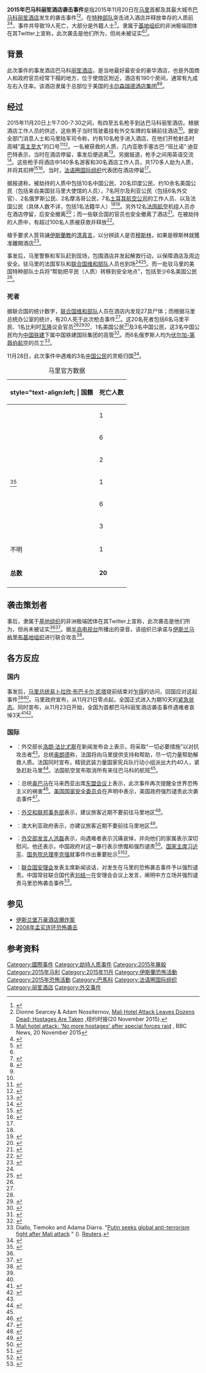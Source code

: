 {{noteTA
|G1=地名
}}
{{UTC time|欧洲西部时间|}}
{{Infobox civilian attack
|title = 2015年巴马科丽笙酒店枪击事件
|image = Mali map.png
|caption = 巴马科在马里的位置
|location = {{MLI}}[[巴马科|巴马科]][[丽笙酒店|丽笙酒店]]
|coordinates = {{coord|12.6352|N|8.0308|W|display=inline,title}}
|target = 
|partof = 
|date = 2015年11月20日
|time = 上午7:00-7:30
|timezone = UTC
|type = [[枪击|枪击]]、劫持[[人质|人质]]
|fatalities =22（包括2名枪手）<ref name=tass>[http://tass.ru/mezhdunarodnaya-panorama/2465024 Число жертв атаки террористов на отель в Мали достигло 20] {{Wayback|url=http://tass.ru/mezhdunarodnaya-panorama/2465024 |date=20151125171635 }}. Tass.ru (24 November 2015)</ref>
|injuries = 7人<ref>{{cite web|title=Mali hotel attack: At least 21 dead, more than 150 freed after gunmen take hostages at Radisson Blu in Bamako|url=http://www.abc.net.au/news/2015-11-20/mali-radisson-blu-hotel-attack-leaves-at-least-21-dead/6960442|website=ABC News (Australia)|publisher=Australian Broadcasting Corporation|accessdate=2015-11-21|archive-date=2019-02-14|archive-url=https://web.archive.org/web/20190214122027/https://www.abc.net.au/news/2015-11-20/mali-radisson-blu-hotel-attack-leaves-at-least-21-dead/6960442|dead-url=no}}</ref>及2名马里特种部队队员<ref>{{cite web|title=Mali hotel attack: Gunmen take 170 people hostage at Radisson Blu hotel in Bamako, at least three dead, some freed|url=http://www.abc.net.au/news/2015-11-20/shooting-under-way-at-radisson-hotel-in-mali-reports-say/6960442|website=ABC News (Australia)|accessdate=2015-11-20|archive-date=2019-09-12|archive-url=https://web.archive.org/web/20190912060409/https://www.abc.net.au/news/2015-11-20/mali-radisson-blu-hotel-attack-leaves-at-least-21-dead/6960442|dead-url=no}}</ref><ref name="newsghana1">{{cite web|url=http://newsghana.com.gh/?p=853601|title=Mali-Bamako Hotel Attack|publisher=[[News_Ghana|News Ghana]]|date=2015-11-20|accessdate=2015-11-20|archive-date=2019-09-12|archive-url=https://web.archive.org/web/20190912060411/https://www.newsghana.com.gh/mali-bamako-hotel-attack/|dead-url=no}}</ref><ref name="newsghana1"/><ref>{{cite web|url=http://newsghana.com.gh/mali-hotel-attack-leaves-22-dead/|title=Mali hotel attack leaves 22 dead|publisher=[[News_Ghana|News Ghana]]|date=2015-11-20|accessdate=2015-11-20|archive-date=2018-07-11|archive-url=https://web.archive.org/web/20180711232754/https://www.newsghana.com.gh/mali-hotel-attack-leaves-22-dead/|dead-url=no}}</ref><ref>{{cite web|url=http://newsghana.com.gh/france-records-no-casualties-in-mali-attacks/|title=France Records No Casualties in Mali Attacks|publisher=[[News_Ghana|News Ghana]]|date=2015-11-20|accessdate=2015-11-20|archive-date=2018-07-11|archive-url=https://web.archive.org/web/20180711235151/https://www.newsghana.com.gh/france-records-no-casualties-in-mali-attacks/|dead-url=no}}</ref>
|perpetrators = {{link-en|西非圣战统一运动|Al-Mourabitoun}}<br>[[伊斯兰马格里布基地组织|伊斯兰马格里布基地组织]]
|weapons = [[56式自動步槍|56式]][[突击步枪|突击步枪]]、[[手榴弹|手榴弹]]
}}
{{Campaignbox 馬里北部衝突}}

'''2015年巴马科丽笙酒店袭击事件'''是指2015年11月20日在[[马里|马里]]首都及其最大城市[[巴马科|巴马科]][[丽笙酒店|丽笙酒店]]发生的袭击事件<ref name="cnn._Gunm">{{cite news| title = Gunmen take hostages at Radisson Blu hotel in Mali| work = CNN| date = 2015-11-20| accessdate = 2015-11-20| url = http://www.cnn.com/2015/11/20/africa/mali-shooting/| archive-date = 2019-05-01| archive-url = https://web.archive.org/web/20190501172450/https://www.cnn.com/2015/11/20/africa/mali-shooting/| dead-url = no}}</ref><ref name="NYTSearcey">Dionne Searcey & Adam Nossiternov, [http://www.nytimes.com/2015/11/21/world/africa/mali-hotel-attack-radisson.html Mali Hotel Attack Leaves Dozens Dead; Hostages Are Taken] {{Wayback|url=http://www.nytimes.com/2015/11/21/world/africa/mali-hotel-attack-radisson.html |date=20180129015059 }},纽约时报(20 November 2015).</ref>。在[[特种部队|特种部队]]突击进入酒店并释放幸存的人质前<ref name="No more">[http://www.bbc.com/news/world-africa-34879955# Mali hotel attack: 'No more hostages' after special forces raid] {{Wayback|url=http://www.bbc.com/news/world-africa-34879955 |date=20170622051553 }}, BBC News, 20 November 2015</ref><ref>{{cite web|url = http://www.bbc.com/news/world-africa-34877069|title = Mali attack: Special forces storm hotel to free hostages|date = 2015-11-20|website = BBC News|accessdate = 2015-11-21|archive-date = 2019-03-29|archive-url = https://web.archive.org/web/20190329164246/https://www.bbc.com/news/world-africa-34877069|dead-url = no}}</ref>，事件共导致19人死亡，大部分是外籍人士<ref name="Reuters">{{cite news|author=Tiemoko Diallo|url=http://www.reuters.com/article/2015/11/20/us-mali-attacks-idUSKCN0T90SK20151120|title=At least 27 dead after Islamists seize luxury hotel in Mali's capital|work=Reuters|date=2015-11-20|accessdate=2015-11-21|archive-date=2015-11-23|archive-url=https://web.archive.org/web/20151123033534/http://www.reuters.com/article/2015/11/20/us-mali-attacks-iduskcn0t90sk20151120|dead-url=no}}</ref>。隶属于[[基地组织|基地组织]]的非洲极端团体{{link-en|西非圣战统一运动|Al-Mourabitoun}}在其Twitter上宣称，此次袭击是他们所为，但尚未被证实<ref name="Reuters"/><ref name="马里人质事件落幕 至少有27人死亡">{{cite news|url=http://cn.rfi.fr/%E9%9D%9E%E6%B4%B2/20151121-%E9%A9%AC%E9%87%8C%E4%BA%BA%E8%B4%A8%E4%BA%8B%E4%BB%B6%E8%90%BD%E5%B9%95-%E8%87%B3%E5%B0%91%E6%9C%8927%E4%BA%BA%E6%AD%BB%E4%BA%A1|title=马里人质事件落幕 至少有27人死亡|work=法广|date=2015年11月21日|accessdate=2015年11月21日|archive-date=2016年3月4日|archive-url=https://web.archive.org/web/20160304120849/http://cn.rfi.fr/%E9%9D%9E%E6%B4%B2/20151121-%E9%A9%AC%E9%87%8C%E4%BA%BA%E8%B4%A8%E4%BA%8B%E4%BB%B6%E8%90%BD%E5%B9%95-%E8%87%B3%E5%B0%91%E6%9C%8927%E4%BA%BA%E6%AD%BB%E4%BA%A1|dead-url=no}}</ref>。

==背景==
此次事件的事发酒店巴马科[[丽笙酒店|丽笙酒店]]，是当地最好最安全的豪华酒店，也是外国商人和政府官员经常下榻的地方，位于使馆区附近，酒店有190个房间，通常有九成左右入住率。该酒店隶属于总部位于美国的[[卡尔森瑞德酒店集团|卡尔森瑞德酒店集团]]<ref>{{cite web|title = Where is Bamako and why has the Radisson hotel been targeted by terrorists?|url = http://www.mirror.co.uk/news/world-news/mali-hotel-siege-bamako-radisson-6866044|website = The Daily Mirror|publisher = Trinity Mirror plc|accessdate = 2015-11-20|date = 2015-11-20|last = Dubuis|first = Anna|archive-date = 2018-12-11|archive-url = https://web.archive.org/web/20181211132204/https://www.mirror.co.uk/news/world-news/mali-hotel-siege-bamako-radisson-6866044|dead-url = no}}</ref><ref name="震动世界"/>。

==经过==
2015年11月20日上午7:00-7:30之间，有四至五名枪手到达巴马科丽笙酒店。根据酒店工作人员的供述，这些男子当时驾驶着挂有外交车牌的车辆前往酒店<ref name="NYTSearcey"/>。据安全部门消息人士和马里陆军司令称，约有10名枪手进入酒店，在他们开枪射击时高喊“[[大赞辞|真主至大]]”的口号<ref name=WP>{{cite news|last1=Kaplan|first1=Sarah|last2=Murphy|first2=Brian|title=Gunmen attack luxury hotel in Mali capital, take 170 hostages|url=https://www.washingtonpost.com/news/morning-mix/wp/2015/11/20/reports-gunmen-attack-luxury-hotel-in-mali-capital-take-hostages/?hpid=hp_hp-top-table-high_mm-mali-410am%3Ahomepage%2Fstory|accessdate=2015-11-20|agency=The Washington Post|date=2015-11-20}}</ref><ref>{{cite news|url=http://news.sohu.com/20151120/n427361725.shtml|title=消息称马里参加袭击枪手开枪高喊“真主伟大”|work=财经网|date=2015年11月20日|accessdate=2015年11月21日|archive-date=2015年11月21日|archive-url=https://web.archive.org/web/20151121223133/http://news.sohu.com/20151120/n427361725.shtml|dead-url=no}}</ref>。一名被获救的人质，几内亚歌手塞古巴·“班比诺”·迪亚巴特表示，当时在酒店停留，事发后便逃离<ref name=BBCNov20>{{cite news|url=http://www.bbc.co.uk/news/live/world-africa-34815762|title=Africa Live: Shooting at hotel in Mali's capital|work=BBC News Online|accessdate=2015-11-20|archive-date=2015-11-20|archive-url=https://web.archive.org/web/20151120095517/http://www.bbc.co.uk/news/live/world-africa-34815762|dead-url=no}}</ref>。另据报道，枪手之间用英语交流<ref>{{cite web|url=http://www.newindianexpress.com/world/At-Least-27-Dead-in-Mali-Hotel-Attack-Claimed-by-Al-Qaeda-Affiliate/2015/11/21/article3139540.ece|title=At Least 27 Dead in Mali Hotel Attack Claimed by Al-Qaeda Affiliate|work=The New Indian Express|accessdate=2015-11-21|archive-date=2015-11-21|archive-url=https://web.archive.org/web/20151121150743/http://www.newindianexpress.com/world/At-Least-27-Dead-in-Mali-Hotel-Attack-Claimed-by-Al-Qaeda-Affiliate/2015/11/21/article3139540.ece|dead-url=no}}</ref>。这些枪手将酒店中140多名游客和30名酒店工作人员，共170多人劫为人质，并将其扣押<ref>{{cite news|title='No more hostages' as Mali hotel stormed|url=http://www.aljazeera.com/news/2015/11/gunmen-hostages-mali-hotel-reports-151120084719883.html|accessdate=2015-11-20|agency=Aljazeera|publisher=Al Jazeera and agencies|date=2015-11-20|archive-date=2015-11-20|archive-url=https://web.archive.org/web/20151120101107/http://www.aljazeera.com/news/2015/11/gunmen-hostages-mali-hotel-reports-151120084719883.html|dead-url=no}}</ref><ref name="震动世界">{{cite news|url=http://world.huanqiu.com/exclusive/2015-11/8020554.html|title=马里逾百人质经历惊魂一天 恐怖的一周震动世界|work=环球时报|date=2015年11月21日|accessdate=2015年11月21日|archive-date=2015年11月21日|archive-url=https://web.archive.org/web/20151121170029/http://world.huanqiu.com/exclusive/2015-11/8020554.html|dead-url=no}}</ref>。当时，[[法语圈国际组织|法语圈国际组织]]代表团在酒店停留<ref name="NYTSearcey"/>。

据报道称，被劫持的人质中包括10名中国公民、20名印度公民、约10余名美国公民（包括来自美国驻马里大使馆的人员），7名阿尔及利亚公民（包括6名外交官）、2名俄罗斯公民、2名摩洛哥公民，7名[[土耳其航空公司|土耳其航空公司]]的工作人员、以及法国公民（具体人数不详，包括1名法籍华人）<ref name=BBCNov20/><ref name=TimeofIndiaNov20>{{cite news|url=http://timesofindia.indiatimes.com/Islamist-gunmen-attack-luxury-hotel-in-Mali-capital/liveblog/49859711.cms|title=Live Blog: Islamist gunmen attack luxury hotel in Mali capital|work=Times of India|date=2015-11-20|accessdate=2015-11-20|archive-date=2015-11-20|archive-url=https://web.archive.org/web/20151120143549/http://timesofindia.indiatimes.com/Islamist-gunmen-attack-luxury-hotel-in-Mali-capital/liveblog/49859711.cms|dead-url=no}}</ref>。另外12名[[法国航空|法国航空]]机组人员亦在酒店停留，后安全撤离<ref name=":0">{{cite web|title = World News liveblog|url = http://live.reuters.com/Event/World_News?ShowComments=0|website = Reuters|accessdate = 2015-11-20|archive-date = 2015-11-20|archive-url = https://web.archive.org/web/20151120203918/http://live.reuters.com/Event/World_News?ShowComments=0|dead-url = no}}</ref>；而一些联合国的官员也安全撤离了酒店<ref>{{cite news|title = Gunmen take hostages at Radisson Blu hotel in Bamako|url = http://www.cnn.com/2015/11/20/africa/mali-shooting/index.html|website = CNN|accessdate = 2015-11-20|archive-date = 2015-11-20|archive-url = https://web.archive.org/web/20151120115704/http://www.cnn.com/2015/11/20/africa/mali-shooting/index.html|dead-url = no}}</ref>。在被劫持的人质中，有超过100名人质被获救并释放<ref>{{cite web|title = Mali hotel attack leaves at least 27 dead after 170 taken hostage|url = http://www.abc.net.au/news/2015-11-20/mali-hotel-attack-leaves-dozens-dead/6960442|website = ABC News|accessdate = 2015-11-20}}</ref>。

槍手要求人質背誦[[伊斯蘭教|伊斯蘭教]]的[[清真言|清真言]]，以分辨該人是否[[穆斯林|穆斯林]]，如果是穆斯林就獲准離開酒店<ref>{{Cite news |url=http://www.nytimes.com/2015/11/21/world/africa/mali-hotel-attack-radisson.html |title=Deadly Siege Ends After Assault on Hotel in Mali |publisher=The New York Times |date=2015-11-20 |accessdate=2015-11-21 |archive-date=2018-01-29 |archive-url=https://web.archive.org/web/20180129015059/https://www.nytimes.com/2015/11/21/world/africa/mali-hotel-attack-radisson.html |dead-url=no }}</ref>。

事发后，马里警察和军队赶到现场，包围酒店并发起解救行动，以保障酒店及周边安全。驻马里的法国军队和[[联合国维和部队|联合国维和部队]]人员也到场<ref name="BBCNov20" /><ref name="被劫">{{cite news|url=http://news.ifeng.com/a/20151121/46332075_0.shtml|title=马里人质事件：酒店已无人质被劫|work=新华网|date=2015年11月21日|accessdate=2015年11月21日|archive-date=2015年11月22日|archive-url=https://web.archive.org/web/20151122021747/http://news.ifeng.com/a/20151121/46332075_0.shtml|dead-url=no}}</ref>。而一批驻马里的美国特种部队士兵将“帮助把平民（人质）转移到安全地点”，包括至少6名美国公民<ref name="被劫"/>。

===死者===
据联合国的统计数字，[[联合国维和部队|联合国维和部队]]人员在酒店内发现27具尸体；而根据马里总统办公室的统计，有20人死于此次枪击事件<ref name="Reuters"/>。这20名死者包括6名马里平民、1名比利时[[瓦隆大区|瓦隆]]议会官员<ref name="Reuters"/><ref>{{cite web|url=http://edition.cnn.com/2015/11/20/africa/mali-shooting/|title=Mali hotel attack: Gunmen take hostages at Radisson Blu in Bamako - CNN.com|author=Ed Payne and Jason Hanna, CNN|date=2015-11-20|work=CNN|accessdate=2015-11-21|archive-date=2019-01-25|archive-url=https://web.archive.org/web/20190125044400/https://edition.cnn.com/2015/11/20/africa/mali-shooting/|dead-url=no}}</ref><ref>{{cite web|url=http://www.telegraph.co.uk/news/worldnews/europe/france/12006988/Mali-Bamako-terrorist-attack-170-hostages-Paris-live.html|title=Mali hotel attack: 27 dead with no more hostages held at Radisson Blu as third body found at Paris terrorist lair – live|publisher=telegraph.co.uk|date=2015-11-20|accessdate=2015-11-20|archive-date=2015-11-21|archive-url=https://web.archive.org/web/20151121071851/http://www.telegraph.co.uk/news/worldnews/europe/france/12006988/Mali-Bamako-terrorist-attack-170-hostages-Paris-live.html|dead-url=no}}</ref>、1名美国公民<ref>{{cite web|url=http://www.presstv.com/Detail/2015/11/20/438497/US-Mali-terrorist-attack-Radisson-Blu-hotel|title=PressTV|work=presstv.com|accessdate=2015-11-21|archive-date=2015-11-21|archive-url=https://web.archive.org/web/20151121234053/http://presstv.com/Detail/2015/11/20/438497/US-Mali-terrorist-attack-Radisson-Blu-hotel|dead-url=no}}</ref>及3名中国公民，这3名中国公民均为[[中国铁建|中国铁建]]下属中国铁建国际集团的高管<ref>{{cite news|url=http://finance.chinanews.com/gn/2015/11-21/7634720.shtml|title=中铁建证实3名高管在马里遇难 已部署善后处置工作|work=中国新闻网|date=2015年11月21日|accessdate=2015年11月21日|archive-date=2015年11月22日|archive-url=https://web.archive.org/web/20151122011610/http://finance.chinanews.com/gn/2015/11-21/7634720.shtml|dead-url=no}}</ref>。而6名俄罗斯人均为[[伏尔加-第聂伯航空|伏尔加-第聂伯航空]]的员工<ref>Diallo, Tiemoko and Adama Diarra. "[http://www.msn.com/en-us/news/world/putin-seeks-global-anti-terrorism-fight-after-mali-attack/ar-BBnhwAL?li=BBnb7Kz&ocid=SK2FDHP Putin seeks global anti-terrorism fight after Mali attack] {{WebCite|url=https://www.webcitation.org/6dEWi7bWe?url=http://www.msn.com/en-us/news/world/putin-seeks-global-anti-terrorism-fight-after-mali-attack/ar-BBnhwAL?li=BBnb7Kz |date=20151122161254 |dateformat=iso }}" (). [[Reuters|Reuters]].</ref>。

11月28日，此次事件中遇难的3名[[中国公民|中国公民]]的灵柩归国<ref>{{cite news|url=http://economy.gmw.cn/newspaper/2015-11/29/content_110009653.htm|title=回家　马里恐怖袭击遇难中国公民灵柩归国|work=中国新闻网|date=2015年11月29日|accessdate=2015年11月30日|archive-date=2015年12月8日|archive-url=https://web.archive.org/web/20151208062337/http://economy.gmw.cn/newspaper/2015-11/29/content_110009653.htm|dead-url=no}}</ref>。

{| class="wikitable sortable floatright" style="font-size:86%; margin:0 0 1.5em 1.5em; width:20%"
|+马里官方数据
|-
! style="text-align:left; | 国籍
! style="text-align:left;" | 死亡人数
|-
| style="text-align:left;" | {{Flag|USA}} 
| 1
|-
| style="text-align:left;" | {{Flag|Mali}} 
|6
|-
| style="text-align:left;" | {{Flag|Belgium}} 
|2
|-
| style="text-align:left;" | {{Flag|Israel}}<ref>{{cite news|last1=Lis|first1=Jonathan|title=Israeli Among 19 Killed During Islamist Hotel Siege in Mali|url=http://www.haaretz.com/world-news/1.687474|accessdate=2015-11-21|agency=HaAretz|date=2015-11-21|archive-date=2016-01-26|archive-url=https://web.archive.org/web/20160126204031/http://www.haaretz.com/world-news/1.687474|dead-url=no}}</ref>
|1
|-
| style="text-align:left;" | {{Flag|Russia}} 
|6
|-
| style="text-align:left;" | {{Flag|China}} 
|3
|-
| style="text-align:left;" | 不明
|1
|-
| style="text-align:left;" | '''总数'''
|'''20'''
|-
|}

==袭击策划者==
事后，隶属于[[基地组织|基地组织]]的非洲极端团体{{link-en|西非圣战统一运动|Al-Mourabitoun}}在其Twitter上宣称，此次袭击是他们所为，但尚未被证实<ref name="Reuters"/><ref name="Ilsley">{{cite web|author=Natalie Ilsley|url=http://www.newsweek.com/islamist-group-claims-responsibility-mali-attack-396659|title=Al-Mourabitoun Group Claims Responsibility for Mali Attack|work=Newsweek|date=2015-11-20|accessdate=2015-11-21|archive-date=2015-12-09|archive-url=https://web.archive.org/web/20151209030400/http://www.newsweek.com/islamist-group-claims-responsibility-mali-attack-396659|dead-url=no}}</ref>。据[[半岛电视台|半岛电视台]]所播出的录音，该组织已承诺与[[伊斯兰马格里布基地组织|伊斯兰马格里布基地组织]]进行联合攻击<ref name="Boshnaq">{{cite web|author=Mona Boshnaq|url=http://www.nytimes.com/live/mali-hotel-attack-latest-updates/al-mourabitoun-takes-responsibility-for-siege-al-jazeera-reports/|title=Al Mourabitoun Claims Responsibility for Mali Siege, Al Jazeera Reports|work=New York Times|date=2015-11-20|accessdate=2015-11-21|archive-date=2015-11-21|archive-url=https://web.archive.org/web/20151121014636/http://www.nytimes.com/live/mali-hotel-attack-latest-updates/al-mourabitoun-takes-responsibility-for-siege-al-jazeera-reports/|dead-url=no}}</ref>。

==各方反应==
===国内===
事发后，[[马里总统|马里总统]][[易卜拉欣·布巴卡尔·凯塔|易卜拉欣·布巴卡尔·凯塔]]提前结束对[[乍得|乍得]]的访问，回国应对这起事件<ref name="BBCNov20" /><ref name="被劫"/>。马里政府宣布，从11月21日零点起，全国正式进入为期10天的[[紧急状态|紧急状态]]。同时宣布，从11月23日开始，全国为首都巴马科丽笙酒店袭击事件遇难者哀悼3天<ref>{{cite web|url=http://post.jagran.com/Mali-declares-10day-state-of-emergency-following-hotel-attack-1448080713|title=Mali declares 10-day state of emergency following hotel attack|date=2015-11-21|work=jagran.com|accessdate=2015-11-21|archive-date=2015-11-21|archive-url=https://web.archive.org/web/20151121203738/http://post.jagran.com/Mali-declares-10day-state-of-emergency-following-hotel-attack-1448080713|dead-url=no}}</ref><ref>{{cite news|url=http://world.huanqiu.com/exclusive/2015-11/8020618.html|title=马里总统宣布全国进入为期10天紧急状态|work=环球网|date=2015年11月21日|accessdate=2015年11月21日|archive-date=2015年11月21日|archive-url=https://web.archive.org/web/20151121201235/http://world.huanqiu.com/exclusive/2015-11/8020618.html|dead-url=no}}</ref>。

===国际===
*{{FRA}}：外交部长[[洛朗·法比尤斯|洛朗·法比尤斯]]在新闻发布会上表示，将采取“一切必要措施”以对抗攻击者<ref name="BBCNov20" />。总统[[奥朗德|奥朗德]]称，法国将向马里提供支持和帮助，尽一切力量帮助解救人质。法国同时宣布，精锐武装力量国家宪兵队行动小组派出大约40人，紧急赶赴马里<ref>{{cite news|url=http://news.sina.com.cn/w/2015-11-21/doc-ifxkwaxv2577881.shtml|title=十名枪手袭击马里一家酒店劫持人质|work=新闻晨报|date=2015年11月21日|accessdate=2015-11-21|archive-date=2015-11-22|archive-url=https://web.archive.org/web/20151122004131/http://news.sina.com.cn/w/2015-11-21/doc-ifxkwaxv2577881.shtml|dead-url=no}}</ref>。法国航空宣布取消所有来往巴马科的航班<ref name=":0" />。
*{{USA}}：总统[[奥巴马|奥巴马]]在马来西亚出席[[东盟会议|东盟会议]]上表示，此次事件再次提醒全世界恐怖主义的祸害<ref>{{cite news|url=http://news.ifeng.com/a/20151121/46334195_0.shtml|title=奥巴马：马里挟持事件再次提醒恐怖主义祸害|work=凤凰资讯|date=2015年11月21日|accessdate=2015年11月21日|archive-date=2015年11月21日|archive-url=https://web.archive.org/web/20151121145057/http://news.ifeng.com/a/20151121/46334195_0.shtml|dead-url=no}}</ref>。[[美国国家安全委员会|美国国家安全委员会]]在声明中表示，美国政府强烈谴责此次袭击事件<ref>{{cite web|title = Statement from NSC Spokesman Ned Price on the Terrorist Attack in Mali|url = https://www.whitehouse.gov/the-press-office/2015/11/20/statement-nsc-spokesman-ned-price-terrorist-attack-mali|website = The Whit House|accessdate = 2015-11-20|archive-date = 2015-11-21|archive-url = https://web.archive.org/web/20151121135016/https://www.whitehouse.gov/the-press-office/2015/11/20/statement-nsc-spokesman-ned-price-terrorist-attack-mali|dead-url = no}}</ref>。
*{{GBR}}：[[英国外交和联邦事务部|外交和联邦事务部]]表示，建议旅客近期不要前往马里地区<ref>{{cite web|title = Mali travel advice|url = https://www.gov.uk/foreign-travel-advice/mali|website = www.gov.uk|accessdate = 2015-11-20|archive-date = 2019-03-28|archive-url = https://web.archive.org/web/20190328142744/https://www.gov.uk/foreign-travel-advice/mali|dead-url = no}}</ref>。
*{{AUS}}：澳大利亚政府表示，亦建议旅客近期不要前往马里地区<ref>{{cite web|title = Travel Advice for Mali|url = http://smartraveller.gov.au/countries/mali|website = smartraveller.gov.au|accessdate = 2015-11-20|deadurl = yes|archiveurl = https://web.archive.org/web/20151120205411/http://smartraveller.gov.au/countries/mali|archivedate = 2015-11-20}}</ref>。
*{{PRC}}：[[中华人民共和国外交部发言人|外交部发言人]][[洪磊|洪磊]]表示，向遇难者表示沉痛哀悼，并向他们的家属表示深切慰问。他还表示，中国政府对这一暴行表示愤慨和强烈谴责<ref>{{cite news|url=http://www.fmprc.gov.cn/web/fyrbt_673021/t1317087.shtml|title=外交部发言人洪磊就3名中国公民在马里人质劫持事件中遇害发表谈话|work=中华人民共和国外交部|date=2015年11月21日|accessdate=2015年11月21日|archive-date=2015年11月22日|archive-url=https://web.archive.org/web/20151122022002/http://www.fmprc.gov.cn/web/fyrbt_673021/t1317087.shtml|dead-url=no}}</ref>。[[中华人民共和国主席|国家主席]][[习近平|习近平]]、[[中华人民共和国国务院总理|国务院总理]][[李克强|李克强]]就事件作出重要批示<ref>{{cite news|url=http://www.fmprc.gov.cn/web/zyxw/t1317119.shtml|title=习近平主席就3名中国公民在马里人质劫持事件中遇害作出重要批示|work=中华人民共和国外交部|date=2015年11月21日|accessdate=2015年11月21日|archive-date=2015年11月22日|archive-url=https://web.archive.org/web/20151122053434/http://www.fmprc.gov.cn/web/zyxw/t1317119.shtml|dead-url=no}}</ref><ref>{{cite news|url=http://www.fmprc.gov.cn/web/zyxw/t1317124.shtml|title=李克强就3名中国公民在马里人质劫持事件中遇害作出重要批示|work=中华人民共和国外交部|date=2015年11月21日|accessdate=2015年11月21日|archive-date=2015年11月22日|archive-url=https://web.archive.org/web/20151122034855/http://www.fmprc.gov.cn/web/zyxw/t1317124.shtml|dead-url=no}}</ref>。
*{{UNO}}：[[联合国安理会|联合国安理会]]发表主席新闻谈话，对发生在马里的恐怖袭击事件予以强烈谴责。中国常驻联合国代表[[刘结一|刘结一]]在安理会会议上发言，阐明中方立场并强烈谴责马里恐怖袭击事件<ref>{{cite news|url=http://world.people.com.cn/n/2015/1121/c1002-27840239.html|title=联合国安理会采取行动加大打击国际恐怖主义|work=人民网|date=2015年11月21日|accessdate=2015年11月21日|archive-date=2015年11月22日|archive-url=https://web.archive.org/web/20151122034619/http://world.people.com.cn/n/2015/1121/c1002-27840239.html|dead-url=no}}</ref>。

==参见==
*[[伊斯兰堡万豪酒店爆炸案|伊斯兰堡万豪酒店爆炸案]]
*[[2008年孟买连环恐怖袭击|2008年孟买连环恐怖袭击]]

==参考资料==
{{Reflist|2}}

[[Category:國際事件|Category:國際事件]]
[[Category:劫持人质事件|Category:劫持人质事件]]
[[Category:2015年屠殺|Category:2015年屠殺]]
[[Category:2015年马利|Category:2015年马利]]
[[Category:2015年11月|Category:2015年11月]]
[[Category:伊斯蘭恐怖活動|Category:伊斯蘭恐怖活動]]
[[Category:2015年恐怖活動|Category:2015年恐怖活動]]
[[Category:巴馬科|Category:巴馬科]]
[[Category:法语圈国际组织|Category:法语圈国际组织]]
[[Category:丽笙酒店|Category:丽笙酒店]]
[[Category:外交事件|Category:外交事件]]